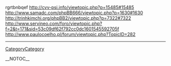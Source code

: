 rgrtbnbqef http://cvv-psi.info/viewtopic.php?p=15485#15485 http://www.samadc.com/phpBB666/viewtopic.php?p=1630#1630 http://trinhkimchi.org/phpBB2/viewtopic.php?p=7322#7322 http://www.servineo.com/foro/viewtopic.php?f=2&t=171&sid=53c09df62f792cc0dc1601545592705f http://www.paulocoelho.pl/forum/viewtopic.php?TopicID=282
----
[[CategoryCategory]]

__NOTOC__